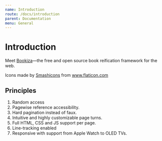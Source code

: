 ```yaml
---
name: Introduction
route: /docs/introduction
parent: Documentation
menu: General
---
```


# Introduction

Meet [Bookiza](https://bookiza.io)—the free and open source book reification framework for the web.


<div>Icons made by <a href="https://www.flaticon.com/authors/smashicons" title="Smashicons">Smashicons</a> from <a href="https://www.flaticon.com/" title="Flaticon">www.flaticon.com</a></div>

## Principles

1. Random access
2. Pagewise reference accessibility.
3. Hard pagination instead of faux.
4. Intuitive and highly customizable page turns.
5. Full HTML, CSS and JS support per page.
6. Line-tracking enabled
7. Responsive with support from Apple Watch to OLED TVs.

